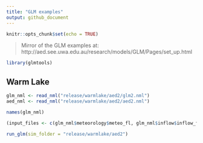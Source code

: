 ```yaml
---
title: "GLM examples"
output: github_document
---
```


```r
knitr::opts_chunk$set(echo = TRUE)
```

> Mirror of the GLM examples at: http://aed.see.uwa.edu.au/research/models/GLM/Pages/set_up.html

```r
library(glmtools)
```

## Warm Lake

```r
glm_nml <- read_nml("release/warmlake/aed2/glm2.nml")
aed_nml <- read_nml("release/warmlake/aed2/aed2.nml")

names(glm_nml)

(input_files <- c(glm_nml$meteorology$meteo_fl, glm_nml$inflow$inflow_fl, glm_nml$outflow$outflow_fl))
```


```r
run_glm(sim_folder = "release/warmlake/aed2")
```


